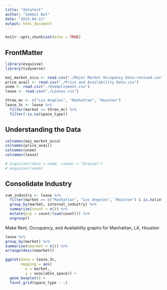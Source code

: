 ```yaml
---
title: "datafest"
author: "Sammit Bal"
date: "2025-04-11"
output: html_document
---
```


```r
knitr::opts_chunk$set(echo = TRUE)
```

## FrontMatter

```r
library(esquisse)
library(tidyverse)

maj_market_occu <- read.csv("./Major Market Occupancy Data-revised.csv")
price_avail <- read.csv("./Price and Availability Data.csv")
unem <- read.csv("./Unemployment.csv")
lease <- read.csv("./Leases.csv")

three_mc <- c("Los Angeles", "Manhattan", "Houston")
lease_3c <- lease %>% 
  filter(market == three_mc) %>%
  filter(!is.na(space_type))
```

## Understanding the Data

```r
colnames(maj_market_occu)
colnames(price_avail)
colnames(unem)
colnames(lease)
```

```r
# esquisser(data = unem, viewer = "browser")
# esquisser(unem)
```

## Consolidate Industry

```r

sum_industry <- lease %>%
  filter(market == c("Manhattan", "Los Angeles", "Houston") & is.na(internal_industry) == 0) %>%
  group_by(market, internal_industry) %>%
  summarize(count = n()) %>%
  mutate(prp = count/(sum(count))) %>%
  ungroup()


```


Make Rent, Occupancy, and Availability  graphs for Manhattan, LA, Houston



```r
lease %>%
group_by(market) %>%
summarise(nmarket = n()) %>%
arrange(desc(nmarket))

```

```r
ggplot(data = lease_3c,
       mapping = aes(
         x = market,
         y = available_space)) +
  geom_boxplot() + 
  facet_grid(space_type ~ .)
```

